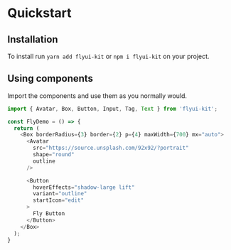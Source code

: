 

<Meta title="Getting-Started/Quickstart" />

# Quickstart

## Installation

To install run `yarn add flyui-kit` or `npm i flyui-kit` on your project.

## Using components

Import the components and use them as you normally would.

```js
import { Avatar, Box, Button, Input, Tag, Text } from 'flyui-kit';

const FlyDemo = () => {
  return (
    <Box borderRadius={3} border={2} p={4} maxWidth={700} mx="auto">
      <Avatar
        src="https://source.unsplash.com/92x92/?portrait"
        shape="round"
        outline
      />

      <Button
        hoverEffects="shadow-large lift"
        variant="outline"
        startIcon="edit"
      >
        Fly Button
      </Button>
    </Box>
  );
}
```
